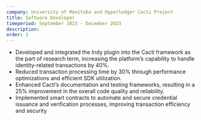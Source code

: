 ```yaml
---
company: University of Manitoba and Hyperledger Cacti Project
title: Software Developer 
timeperiod: September 2023 - December 2023
description: 
order: 2
---
```


- Developed and integrated the Indy plugin into the Cacti framework as the part of research term, increasing the
platform’s capability to handle identity-related transactions by 40%.
- Reduced transaction processing time by 30% through performance optimizations and efficient SDK utilization.
- Enhanced Cacti’s documentation and testing frameworks, resulting in a 25% improvement in the overall code
quality and reliability. 
- Implemented smart contracts to automate and secure credential issuance and verification
processes, improving transaction efficiency and security

